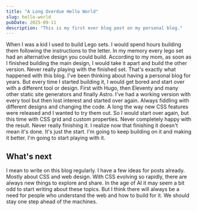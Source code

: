 ```yaml
---
title: "A Long Overdue Hello World"
slug: hello-world
pubDate: 2025-09-11
description: "This is my first ever blog post on my personal blog."
---
```


When I was a kid I used to build Lego sets. I would spend hours building them following the instructions to the letter. In my memory every lego set had an alternative design you could build. According to my mom, as soon as I finished building the main design, I would take it apart and build the other version. Never really playing with the finished set. That's exactly what happened with this blog. I've been thinking about having a personal blog for years. But every time I started building it, I would get bored and start over with a different tool or design. First with Hugo, then Eleventy and many other static site generators and finally Astro. I've had a working version with every tool but then lost interest and started over again. Always fiddling with different designs and changing the code. A long the way new CSS features were released and I wanted to try them out. So I would start over again, but this time with CSS grid and custom properties. Never completely happy with the result. Never really finishing it. I realize now that finishing it doesn't mean it's done. It's just the start. I'm going to keep building on it and making it better. I'm going to start playing with it.

## What's next

I mean to write on this blog regularly. I have a few ideas for posts already. Mostly about CSS and web design. With CSS evolving so rapidly, there are always new things to explore and share. In the age of AI it may seem a bit odd to start writing about these topics. But I think there will always be a need for people who understand the web and how to build for it. We should stay one step ahead of the machines. 
